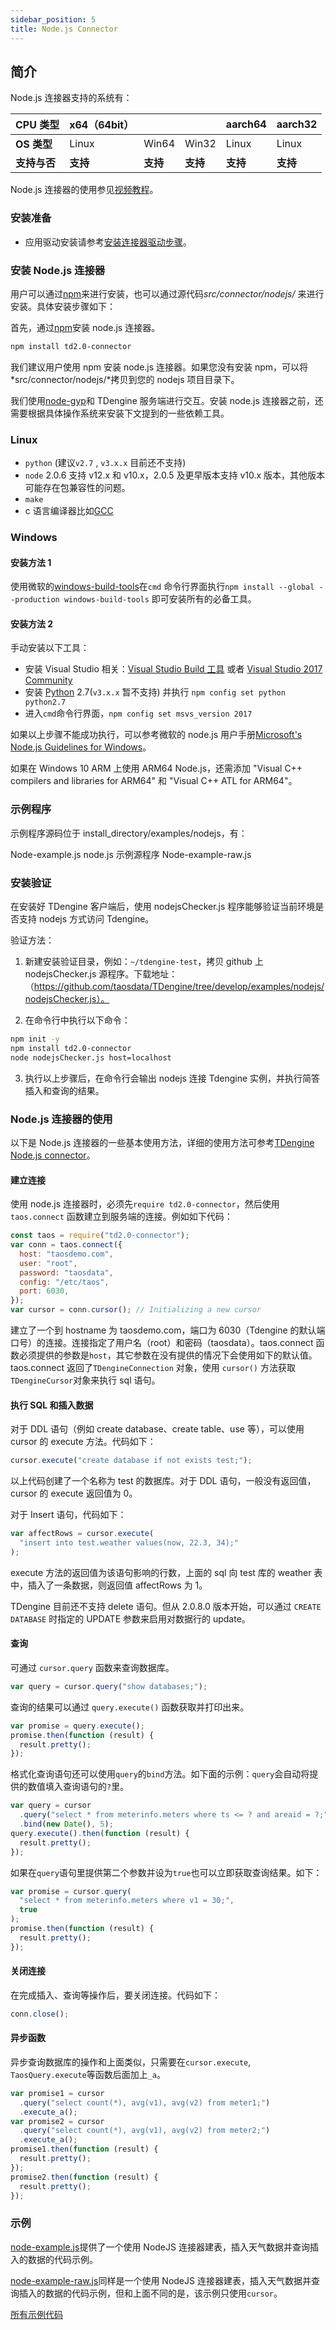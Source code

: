 ```yaml
---
sidebar_position: 5
title: Node.js Connector
---
```


## 简介

Node.js 连接器支持的系统有：

| **CPU 类型** | x64（64bit） |          |          | aarch64  | aarch32  |
| ------------ | ------------ | -------- | -------- | -------- | -------- |
| **OS 类型**  | Linux        | Win64    | Win32    | Linux    | Linux    |
| **支持与否** | **支持**     | **支持** | **支持** | **支持** | **支持** |

Node.js 连接器的使用参见[视频教程](https://www.taosdata.com/blog/2020/11/11/1957.html)。

### 安装准备

- 应用驱动安装请参考[安装连接器驱动步骤](/reference/connector/#安装客户端驱动)。

### 安装 Node.js 连接器

用户可以通过[npm](https://www.npmjs.com/)来进行安装，也可以通过源代码*src/connector/nodejs/* 来进行安装。具体安装步骤如下：

首先，通过[npm](https://www.npmjs.com/)安装 node.js 连接器。

```bash
npm install td2.0-connector
```

我们建议用户使用 npm 安装 node.js 连接器。如果您没有安装 npm，可以将*src/connector/nodejs/*拷贝到您的 nodejs 项目目录下。

我们使用[node-gyp](https://github.com/nodejs/node-gyp)和 TDengine 服务端进行交互。安装 node.js 连接器之前，还需要根据具体操作系统来安装下文提到的一些依赖工具。

### Linux

- `python` (建议`v2.7` , `v3.x.x` 目前还不支持)
- `node` 2.0.6 支持 v12.x 和 v10.x，2.0.5 及更早版本支持 v10.x 版本，其他版本可能存在包兼容性的问题。
- `make`
- c 语言编译器比如[GCC](https://gcc.gnu.org)

### Windows

#### 安装方法 1

使用微软的[windows-build-tools](https://github.com/felixrieseberg/windows-build-tools)在`cmd` 命令行界面执行`npm install --global --production windows-build-tools` 即可安装所有的必备工具。

#### 安装方法 2

手动安装以下工具：

- 安装 Visual Studio 相关：[Visual Studio Build 工具](https://visualstudio.microsoft.com/thank-you-downloading-visual-studio/?sku=BuildTools) 或者 [Visual Studio 2017 Community](https://visualstudio.microsoft.com/pl/thank-you-downloading-visual-studio/?sku=Community)
- 安装 [Python](https://www.python.org/downloads/) 2.7(`v3.x.x` 暂不支持) 并执行 `npm config set python python2.7`
- 进入`cmd`命令行界面，`npm config set msvs_version 2017`

如果以上步骤不能成功执行，可以参考微软的 node.js 用户手册[Microsoft's Node.js Guidelines for Windows](https://github.com/Microsoft/nodejs-guidelines/blob/master/windows-environment.md#compiling-native-addon-modules)。

如果在 Windows 10 ARM 上使用 ARM64 Node.js，还需添加 "Visual C++ compilers and libraries for ARM64" 和 "Visual C++ ATL for ARM64"。

### 示例程序

示例程序源码位于 install_directory/examples/nodejs，有：

Node-example.js node.js 示例源程序
Node-example-raw.js

### 安装验证

在安装好 TDengine 客户端后，使用 nodejsChecker.js 程序能够验证当前环境是否支持 nodejs 方式访问 Tdengine。

验证方法：

1. 新建安装验证目录，例如：`~/tdengine-test`，拷贝 github 上 nodejsChecker.js 源程序。下载地址：（https://github.com/taosdata/TDengine/tree/develop/examples/nodejs/nodejsChecker.js）。

2. 在命令行中执行以下命令：

```bash
npm init -y
npm install td2.0-connector
node nodejsChecker.js host=localhost
```

3. 执行以上步骤后，在命令行会输出 nodejs 连接 Tdengine 实例，并执行简答插入和查询的结果。

### Node.js 连接器的使用

以下是 Node.js 连接器的一些基本使用方法，详细的使用方法可参考[TDengine Node.js connector](https://github.com/taosdata/TDengine/tree/develop/src/connector/nodejs)。

#### 建立连接

使用 node.js 连接器时，必须先`require td2.0-connector`，然后使用 `taos.connect` 函数建立到服务端的连接。例如如下代码：

```javascript
const taos = require("td2.0-connector");
var conn = taos.connect({
  host: "taosdemo.com",
  user: "root",
  password: "taosdata",
  config: "/etc/taos",
  port: 6030,
});
var cursor = conn.cursor(); // Initializing a new cursor
```

建立了一个到 hostname 为 taosdemo.com，端口为 6030（Tdengine 的默认端口号）的连接。连接指定了用户名（root）和密码（taosdata）。taos.connect 函数必须提供的参数是`host`，其它参数在没有提供的情况下会使用如下的默认值。taos.connect 返回了`TDengineConnection` 对象，使用 `cursor()` 方法获取`TDengineCursor`对象来执行 sql 语句。

#### 执行 SQL 和插入数据

对于 DDL 语句（例如 create database、create table、use 等），可以使用 cursor 的 execute 方法。代码如下：

```js
cursor.execute("create database if not exists test;");
```

以上代码创建了一个名称为 test 的数据库。对于 DDL 语句，一般没有返回值，cursor 的 execute 返回值为 0。

对于 Insert 语句，代码如下：

```js
var affectRows = cursor.execute(
  "insert into test.weather values(now, 22.3, 34);"
);
```

execute 方法的返回值为该语句影响的行数，上面的 sql 向 test 库的 weather 表中，插入了一条数据，则返回值 affectRows 为 1。

TDengine 目前还不支持 delete 语句。但从 2.0.8.0 版本开始，可以通过 `CREATE DATABASE` 时指定的 UPDATE 参数来启用对数据行的 update。

#### 查询

可通过 `cursor.query` 函数来查询数据库。

```javascript
var query = cursor.query("show databases;");
```

查询的结果可以通过 `query.execute()` 函数获取并打印出来。

```javascript
var promise = query.execute();
promise.then(function (result) {
  result.pretty();
});
```

格式化查询语句还可以使用`query`的`bind`方法。如下面的示例：`query`会自动将提供的数值填入查询语句的`?`里。

```javascript
var query = cursor
  .query("select * from meterinfo.meters where ts <= ? and areaid = ?;")
  .bind(new Date(), 5);
query.execute().then(function (result) {
  result.pretty();
});
```

如果在`query`语句里提供第二个参数并设为`true`也可以立即获取查询结果。如下：

```javascript
var promise = cursor.query(
  "select * from meterinfo.meters where v1 = 30;",
  true
);
promise.then(function (result) {
  result.pretty();
});
```

#### 关闭连接

在完成插入、查询等操作后，要关闭连接。代码如下：

```js
conn.close();
```

#### 异步函数

异步查询数据库的操作和上面类似，只需要在`cursor.execute`, `TaosQuery.execute`等函数后面加上`_a`。

```javascript
var promise1 = cursor
  .query("select count(*), avg(v1), avg(v2) from meter1;")
  .execute_a();
var promise2 = cursor
  .query("select count(*), avg(v1), avg(v2) from meter2;")
  .execute_a();
promise1.then(function (result) {
  result.pretty();
});
promise2.then(function (result) {
  result.pretty();
});
```

### 示例

[node-example.js](https://github.com/taosdata/TDengine/blob/master/examples/nodejs/node-example.js)提供了一个使用 NodeJS 连接器建表，插入天气数据并查询插入的数据的代码示例。

[node-example-raw.js](https://github.com/taosdata/tests/tree/master/examples/nodejs/node-example-raw.js)同样是一个使用 NodeJS 连接器建表，插入天气数据并查询插入的数据的代码示例，但和上面不同的是，该示例只使用`cursor`。

[所有示例代码](https://github.com/taosdata/TDengine/tree/develop/src/connector/nodejs/examples)
